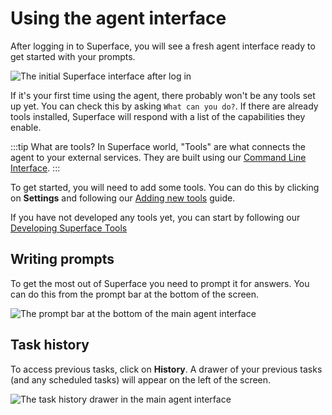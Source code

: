 # Using the agent interface

After logging in to Superface, you will see a fresh agent interface ready to get started with your prompts.

![The initial Superface interface after log in](/img/agent/1-initial-interface.png)

If it's your first time using the agent, there probably won't be any tools set up yet. You can check this by asking `What can you do?`. If there are already tools installed, Superface will respond with a list of the capabilities they enable.

:::tip What are tools?
In Superface world, "Tools" are what connects the agent to your external services. They are built using our [Command Line Interface](../develop/install-superface).
:::

To get started, you will need to add some tools. You can do this by clicking on **Settings** and following our [Adding new tools](./adding-tools.mdx) guide.

If you have not developed any tools yet, you can start by following our [Developing Superface Tools](../develop/)

## Writing prompts

To get the most out of Superface you need to prompt it for answers. You can do this from the prompt bar at the bottom of the screen.

![The prompt bar at the bottom of the main agent interface](/img/agent/agent-prompt-bar.png)

## Task history

To access previous tasks, click on **History**. A drawer of your previous tasks (and any scheduled tasks) will appear on the left of the screen.

![The task history drawer in the main agent interface](/img/agent/task-history.png)
